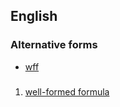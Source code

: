 {{also|wff}}
==English==

===Alternative forms===
* [[wff]]

==={{initialism}}===
{{head|en|initialism|plural|WFFs}}

# [[well-formed formula]]